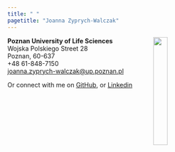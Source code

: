 ```yaml
---
title: " "
pagetitle: "Joanna Zyprych-Walczak"
---
```


<link rel="stylesheet" href="styles.css" type="text/css">
<link rel="stylesheet" href="academicicons/css/academicons.min.css"/>

<img src="images/up1.jpg" style="width:25%; margin-right: 50px" align="right">

**Poznan University of Life Sciences**<br>
Wojska Polskiego Street 28<br>
Poznan, 60-637<br>
+48 61-848-7150<br>
[joanna.zyprych-walczak@up.poznan.pl](joanna.zyprych-walczak@up.poznan.pl)<br>

Or connect with me on [GitHub](https://github.com/zjanna), or [Linkedin](https://www.linkedin.com/in/joanna-zyprych-walczak-1b527b61/)

